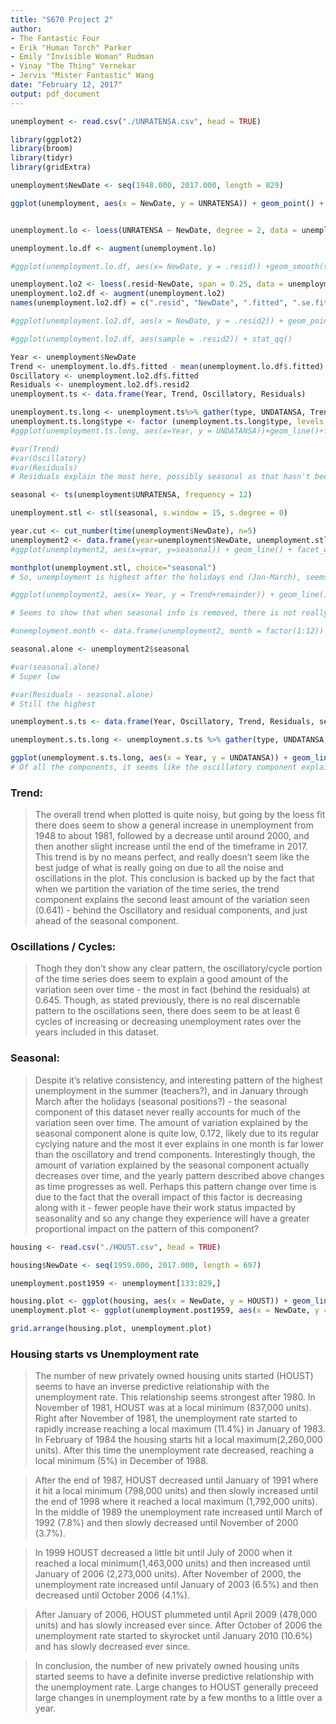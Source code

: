```yaml
---
title: "S670 Project 2"
author: 
- The Fantastic Four
- Erik "Human Torch" Parker
- Emily "Invisible Woman" Rudman
- Vinay "The Thing" Vernekar
- Jervis "Mister Fantastic" Wang
date: "February 12, 2017"
output: pdf_document
---
```




```r

unemployment <- read.csv("./UNRATENSA.csv", head = TRUE)

library(ggplot2)
library(broom)
library(tidyr)
library(gridExtra)

unemployment$NewDate <- seq(1948.000, 2017.000, length = 829)

ggplot(unemployment, aes(x = NewDate, y = UNRATENSA)) + geom_point() + geom_line() + geom_smooth() + labs(title = "Unadjusted US unemployment rate")


unemployment.lo <- loess(UNRATENSA ~ NewDate, degree = 2, data = unemployment)

unemployment.lo.df <- augment(unemployment.lo)

#ggplot(unemployment.lo.df, aes(x= NewDate, y = .resid)) +geom_smooth(span = .25) + geom_line()

unemployment.lo2 <- loess(.resid~NewDate, span = 0.25, data = unemployment.lo.df)
unemployment.lo2.df <- augment(unemployment.lo2)
names(unemployment.lo2.df) = c(".resid", "NewDate", ".fitted", ".se.fit", ".resid2")

#ggplot(unemployment.lo2.df, aes(x = NewDate, y = .resid2)) + geom_point() + geom_line()

#ggplot(unemployment.lo2.df, aes(sample = .resid2)) + stat_qq()  

Year <- unemployment$NewDate
Trend <- unemployment.lo.df$.fitted - mean(unemployment.lo.df$.fitted)
Oscillatory <- unemployment.lo2.df$.fitted
Residuals <- unemployment.lo2.df$.resid2
unemployment.ts <- data.frame(Year, Trend, Oscillatory, Residuals)

unemployment.ts.long <- unemployment.ts%>% gather(type, UNDATANSA, Trend: Residuals)
unemployment.ts.long$type <- factor (unemployment.ts.long$type, levels = c("Trend", "Oscillatory", "Residuals"))
#ggplot(unemployment.ts.long, aes(x=Year, y = UNDATANSA))+geom_line()+facet_grid(~type)

#var(Trend)
#var(Oscillatory)
#var(Residuals)
# Residuals explain the most here, possibly seasonal as that hasn't been pulled out yet.

seasonal <- ts(unemployment$UNRATENSA, frequency = 12)

unemployment.stl <- stl(seasonal, s.window = 15, s.degree = 0)

year.cut <- cut_number(time(unemployment$NewDate), n=5)
unemployment2 <- data.frame(year=unemployment$NewDate, unemployment.stl$time.series, year.cut)
#ggplot(unemployment2, aes(x=year, y=seasonal)) + geom_line() + facet_wrap(~year.cut, ncol=1, scales="free_x")

monthplot(unemployment.stl, choice="seasonal")
# So, unemployment is highest after the holidays end (Jan-March), seems to be a definite seasonal component.

#ggplot(unemployment2, aes(x= Year, y = Trend+remainder)) + geom_line() + geom_smooth()

# Seems to show that when seasonal info is removed, there is not really any clear trend, just residual noise left over.

#unemployment.month <- data.frame(unemployment2, month = factor(1:12)) # Can't get to work for above plot like Brad does, necessary though?

seasonal.alone <- unemployment2$seasonal

#var(seasonal.alone)
# Super low

#var(Residuals - seasonal.alone)
# Still the highest

unemployment.s.ts <- data.frame(Year, Oscillatory, Trend, Residuals, seasonal.alone)

unemployment.s.ts.long <- unemployment.s.ts %>% gather(type, UNDATANSA, seasonal.alone:Residuals:Oscillatory)

ggplot(unemployment.s.ts.long, aes(x = Year, y = UNDATANSA)) + geom_line() + facet_wrap(~type, ncol = 1)
# Of all the components, it seems like the oscillatory component explains the greatest amount of the variation seen in the original plot from above. Seem to be at least 6 cycles in unemployment over the years, seemingly pretty irregular. Trend explains some of the variance, but there doesn't seem to be much of an actual pattern to it, slow increase until 1980 then a slight decrease until 2000 and a slight increase again after that. Seasonal variation regularly explains a decent amount of the variation, so seasonality deffinitely has an impact on unemployment, but it isn't huge, and interestingly it seems to be decreasing with time.

```

### Trend: ###

> The overall trend when plotted is quite noisy, but going by the loess fit there does seem to show a general increase in unemployment from 1948 to about 1981, followed by a decrease until around 2000, and then another slight increase until the end of the timeframe in 2017. This trend is by no means perfect, and really doesn't seem like the best judge of what is really going on due to all the noise and oscillations in the plot. This conclusion is backed up by the fact that when we partition the variation of the time series, the trend component explains the second least amount of the variation seen (0.641) - behind the Oscillatory and residual components, and just ahead of the seasonal component.

### Oscillations / Cycles: ###

> Thogh they don't show any clear pattern, the oscillatory/cycle portion of the time series does seem to explain a good amount of the variation seen over time - the most in fact (behind the residuals) at 0.645. Though, as stated previously, there is no real discernable pattern to the oscillations seen, there does seem to be at least 6 cycles of increasing or decreasing unemployment rates over the years included in this dataset.

### Seasonal: ###

> Despite it's relative consistency, and interesting pattern of the highest unemployment in the summer (teachers?), and in January through March after the holidays (seasonal positions?) - the seasonal component of this dataset never really accounts for much of the variation seen over time. The amount of variation explained by the seasonal component alone is quite low, 0.172, likely due to its regular cyclying nature and the most it ever explains in one month is far lower than the oscillatory and trend components.
> Interestingly though, the amount of variation explained by the seasonal component actually decreases over time, and the yearly pattern described above changes as time progresses as well. Perhaps this pattern change over time is due to the fact that the overall impact of this factor is decreasing along with it - fewer people have their work status impacted by seasonality and so any change they experience will have a greater proportional impact on the pattern of this component?




```r

housing <- read.csv("./HOUST.csv", head = TRUE)

housing$NewDate <- seq(1959.000, 2017.000, length = 697)

unemployment.post1959 <- unemployment[133:829,]

housing.plot <- ggplot(housing, aes(x = NewDate, y = HOUST)) + geom_line() +labs(title = "Number of new homes beginning construction per month", x = "Date", y = "Housing starts (thousands)")
unemployment.plot <- ggplot(unemployment.post1959, aes(x = NewDate, y = UNRATENSA)) + geom_line()  + labs(title = "Unadjusted monthly US unemployment rate", x= "Date", y = "Unemployment rate")

grid.arrange(housing.plot, unemployment.plot)

```

### Housing starts vs Unemployment rate###

> The number of new privately owned housing units started (HOUST) seems to have an inverse predictive relationship with the unemployment rate. This relationship seems strongest after 1980. In November of 1981, HOUST was at a local minimum (837,000 units). Right after November of 1981, the unemployment rate started to rapidly increase reaching a local maximum (11.4%) in January of 1983. In February of 1984 the housing starts hit a local maximum(2,260,000 units). After this time the unemployment rate decreased, reaching a local minimum (5%) in December of 1988.

> After the end of 1987, HOUST decreased until January of 1991 where it hit a local minimum (798,000 units) and then slowly increased until the end of 1998 where it reached a local maximum (1,792,000 units). In the middle of 1989 the unemployment rate increased until March of 1992  (7.8%) and then slowly decreased until November of 2000 (3.7%).

> In 1999 HOUST decreased a little bit until July of 2000 when it reached a local minimum(1,463,000 units) and then increased until January of 2006 (2,273,000 units).  After November of 2000, the unemployment rate increased until January of 2003 (6.5%) and then decreased until October 2006 (4.1%).

> After January of 2006, HOUST plummeted until April 2009 (478,000 units) and has slowly increased ever since. After October of 2006 the unemployment rate started to skyrocket until January 2010 (10.6%) and has slowly decreased ever since.

> In conclusion, the number of new privately owned housing units started seems to have a definite inverse predictive relationship with the unemployment rate.  Large changes to HOUST generally preceed large changes in unemployment rate by a few months to a little over a year.

